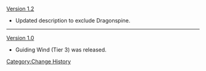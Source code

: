 [[Version 1.2]]
* Updated description to exclude Dragonspine.
----
[[Version 1.0]]
* Guiding Wind (Tier 3) was released.
<noinclude>[[Category:Change History]]</noinclude>